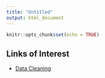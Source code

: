 ```yaml
---
title: "Untitled"
output: html_document
---
```


```r
knitr::opts_chunk$set(echo = TRUE)
```

## Links of Interest

- [Data Cleaning](RMarkdown-Intro.html)

